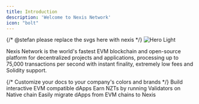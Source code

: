 ```yaml
---
title: Introduction
description: 'Welcome to Nexis Network'
icon: "bolt"
---
```


{/* @stefan please replace the svgs here with nexis */}
<img
  className="block rounded-lg"
  src="/images/headers/1.png"
  alt="Hero Light"
/>

Nexis Network is the world's fastest EVM blockchain and open-source platform for decentralized projects and applications, processing up to 75,000 transactions per second with instant finality, extremely low fees and Solidity support.


<CardGroup cols={3}>
  {/* <Card
    title="Customize Style"
    icon="palette"
    href="https://mintlify.com/docs/settings/global"
  >
    Customize your docs to your company's colors and brands
  </Card> */}
  <Card
    title="Developers"
    icon="code"
    href="https://mintlify.com/docs/api-playground/openapi"
  >
    Build interactive EVM compatible dApps
  </Card>
    <Card
    title="Validators"
    icon="stars"
    href="/validators/introduction"
  >
    Earn NZTs by running Validators on Native chain
  </Card>
  <Card
    title="Migrate"
    icon="screwdriver-wrench"
    href="https://mintlify.com/docs/components/accordion"
  >
    Easily migrate dApps from EVM chains to Nexis
  </Card>

</CardGroup>